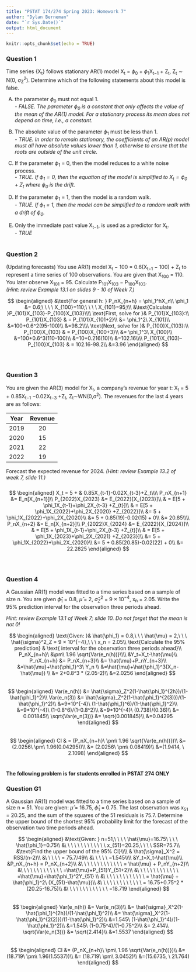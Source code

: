 ```yaml
---
title: "PSTAT 174/274 Spring 2023: Homework 7"
author: "Dylan Berneman"
date: "`r Sys.Date()`"
output: html_document
---
```


```r
knitr::opts_chunk$set(echo = TRUE)
```

### Question 1
Time series {X~t~} follows stationary AR(1) model X~t~ = $\phi_0$ + $\phi_1$X~t−1~ + Z~t~, Z~t~ ∼ N(0, σ~Z~^2^). Determine which of the following statements about this model is false.\

  (A) the parameter $\phi_0$ must not equal 1.\
    *- FALSE. The parameter $\phi_0$ is a constant that only affects the value of the mean of the AR(1) model. For a stationary process its mean does not depend on time, i.e., a constant.*\
  
  (B) The absolute value of the parameter $\phi_1$ must be less than 1.\
    *- TRUE. In order to remain stationary, the coefficients of an AR(p) model must all have absolute values lower than 1, otherwise to ensure that the roots are outside of the unit circle.*\
  
  (C) If the parameter $\phi_1$ = 0, then the model reduces to a white noise process.\
    *- TRUE. If $\phi_1=0$, then the equation of the model is simplified to $X_t=\phi_0+Z_t$ where $\phi_0$ is the drift.*\
  
  (D) If the parameter $\phi_1$ = 1, then the model is a random walk.\
    *- TRUE. If $\phi_1$ = 1, then the model can be simplified to a random walk with a drift of $\phi_0$.*\
  
  (E) Only the immediate past value X~t−1~, is used as a predictor for X~t~.\
    *- TRUE*\
\
  
### Question 2
(Updating forecasts) You use AR(1) model X~t~ − 100 = 0.6(X~t−1~ − 100) + Z~t~ to represent a time series of 100 observations. You are given that X~100~ = 110. You later observe X~101~ = 95. Calculate P~101~X~103~ − P~100~X~103~.\
*(Hint: review Example 13.1 on slides 9 - 10 of Week 7.)*\

$$
\begin{aligned}
&\text{For general h: } P_nX_{n+h} = \phi_1^hX_n\\
\phi_1 &= 0.6;\ \ \ \ X_{100}=110;\ \ \ \ X_{101}=95;\\\
&\text{Calculate }P_{101}X_{103}-P_{100}X_{103}\\\\
\text{First, solve for }& P_{101}X_{103}:\\
P_{101}X_{103} & = P_{101}X_{101+2}\\
&= \phi_1^2\ X_{101}\\
&=100+0.6^2(95-100)\\
&=98.2\\\\
\text{Next, solve for }& P_{100}X_{103}:\\
P_{100}X_{103} & = P_{100}X_{100+3}\\
&= \phi_1^3\ X_{100}\\
&=100+0.6^3(110-100)\\
&=10+0.216(10)\\
&=102.16\\\\
P_{101}X_{103}-P_{100}X_{103} & = 102.16-98.2\\
&=3.96
\end{aligned}
$$
\
\

### Question 3
You are given the AR(3) model for X~t~, a company’s revenue for year t: X~t~ = 5 + 0.85X~t−1~ −0.02X~t−3~ +Z~t~, Z~t~∼WN(0,σ^2^). The revenues for the last 4 years are as follows:\

| Year | Revenue |
|:----:|:-------:|
| 2019 | 20 |
| 2020 | 15 |
| 2021 | 22 |
| 2022 | 19 |

Forecast the expected revenue for 2024. *(Hint: review Example 13.2 of week 7, slide 11.)*\
\
$$
\begin{aligned}
X_t = 5 + & 0.85X_{t-1}-0.02X_{t-3}+Z_t\\\\
P_nX_{n+1} &= E_n[X_{n+1}]\\
P_{2022}X_{2023} &= E_{2022}[X_{2023}]\\
& = E[5 + \phi_1X_{t-1}+\phi_2X_{t-3} +Z_{t}]\\
& = E[5 + \phi_1X_{2022}+\phi_2X_{2020} +Z_{2022}]\\
&= 5 + \phi_1X_{2022}+\phi_2X_{2020}\\
&= 5 + 0.85(19)-0.02(15) + 0\\
&= 20.85\\\\
P_nX_{n+2} &= E_n[X_{n+2}]\\
P_{2022}X_{2024} &= E_{2022}[X_{2024}]\\
& = E[5 + \phi_1X_{t-1}+\phi_2X_{t-3} +Z_{t}]\\
& = E[5 + \phi_1X_{2023}+\phi_2X_{2021} +Z_{2023}]\\
&= 5 + \phi_1X_{2022}+\phi_2X_{2020}\\
&= 5 + 0.85(20.85)-0.02(22) + 0\\
&= 22.2825
\end{aligned}
$$
\
\

### Question 4
A Gaussian AR(1) model was fitted to a time series based on a sample of size n. You are given
$\hat{\phi}_1$ = 0.8, $\hat{\mu}$ = 2, $\hat{\sigma}^2_Z$ = 9 × 10^−4^, x~n~ = 2.05. Write the 95% prediction interval for the observation three periods ahead.\

*Hint: review Example 13.1 of Week 7; slide 10. Do not forget that the mean is not 0!*\

$$
\begin{aligned}
\text{Given: }& \hat{\phi_1} = 0.8,\ \ \ \hat{\mu} = 2,\ \ \ \hat{\sigma}^2_Z = 9 × 10^{−4},\ \ \ x_n = 2.05\\
\text{Calculate the 95% prediction} & \text{ interval for the observation three periods ahead}\\
P_nX_{n+h}\ &\pm\ 1.96 \sqrt{Var(e_n(h))}\\\\
&Y_t=X_t-\hat{\mu}\\
P_nX_{n+h} &= P_nX_{n+3}\\
&= \hat{\mu}+P_nY_{n+3}\\
&=\hat{\mu}+\hat{\phi_1}^3\ Y_n \\
&=\hat{\mu}+\hat{\phi_1}^3(X_n-\hat{\mu}) \\
&= 2+0.8^3  * (2.05-2)\\
&=2.0256
\end{aligned}
$$
\
$$
\begin{aligned}
Var(e_n(h)) &= \hat{\sigma}_Z^2(1-\hat{\phi_1}^{2h})/(1-\hat{\phi_1}^2)\\
Var(e_n(3)) &= \hat{\sigma}_Z^2(1-\hat{\phi_1}^{2(3)})/(1-\hat{\phi_1}^2)\\
&=9*10^{-4}\ (1-\hat{\phi_1}^6)/(1-\hat{\phi_1}^2)\\
&=9*10^{-4}\ (1-0.8^6)/(1-0.8^2)\\
&=9*10^{-4}\ (0.738)/(0.36)\\
&= 0.001845\\
\sqrt{Var(e_n(3))} &= \sqrt{0.001845}\\
&=0.04295
\end{aligned}
$$
\
$$
\begin{aligned}
CI & = (P_nX_{n+h}\ \pm\ 1.96 \sqrt{Var(e_n(h))})\\
&=(2.0256\ \pm\ 1.96(0.04295))\\
&= (2.0256\ \pm\ 0.08419)\\
&=(1.9414, \ 2.1098)
\end{aligned}
$$
\

**The following problem is for students enrolled in PSTAT 274 ONLY**\

### Question G1
A Gaussian AR(1) model was fitted to a time series based on a sample of size n = 51. You are given: $\hat{\mu}$  = 16.75, $\hat{\phi}_1$ = 0.75. The last observation was x~51~ = 20.25, and the sum of the squares of the 51 residuals is 75.7. Determine the upper bound of the shortest 95% probability limit for the forecast of the observation two time periods ahead.\

$$
\begin{aligned}
&\text{Given:  } n=51,\ \ \ \ \hat{\mu}=16.75\ \ \ \ \hat{\phi_1}=0.75\\
&\ \ \ \ \ \ \ \ \ \ \ \ \ x_{51}=20.25,\ \ \ \ SSR=75.7\\
&\text{Find the upper bound of the 95% CI}\\\\
& \hat{\sigma}_X^2 = RSS/(n-2)\\
 &\ \ \ \ \ = 75.7/49\\
&\ \ \ \ \ =1.545\\\\
&Y_t=X_t-\hat{\mu}\\
&P_nX_{n+h} = P_nX_{n+2}\\
&\ \ \ \ \ \ \ \ \ \ \ \ \ = \hat{\mu} + P_nY_{n+2}\\
&\ \ \ \ \ \ \ \ \ \ \ \ \ =\hat{\mu}+P_{51}Y_{51+2}\\
&\ \ \ \ \ \ \ \ \ \ \ \ \ =\hat{\mu}+\hat{\phi_1}^2Y_{51} \\
&\ \ \ \ \ \ \ \ \ \ \ \ \ = \hat{\mu} + \hat{\phi_1}^2\ (X_{51}-\hat{\mu})\\
&\ \ \ \ \ \ \ \ \ \ \ \ \ = 16.75+0.75^2 * (20.25-16.75)\\
&\ \ \ \ \ \ \ \ \ \ \ \ \ =18.719
\end{aligned}
$$
\
$$
\begin{aligned}
Var(e_n(h)) &= Var(e_n(3))\\
&= \hat{\sigma}_X^2(1-\hat{\phi_1}^{2h})/(1-\hat{\phi_1}^2)\\
&= \hat{\sigma}_X^2(1-\hat{\phi_1}^{2(2)})/(1-\hat{\phi_1}^2)\\
&=1.545\ (1-\hat{\phi_1}^4)/(1-\hat{\phi_1}^2)\\
&=1.545\ (1-0.75^4)/(1-0.75^2)\\
&= 2.414\\
\sqrt{Var(e_n(3))} &= \sqrt{2.414}\\
&=1.5537
\end{aligned}
$$
\
$$
\begin{aligned}
CI &= (P_nX_{n+h}\ \pm\ 1.96 \sqrt{Var(e_n(h))})\\
&=(18.719\ \pm\ 1.96(1.5537))\\
&= (18.719\ \pm\ 3.0452)\\
&=(15.6735, \ 21.764)
\end{aligned}
$$
